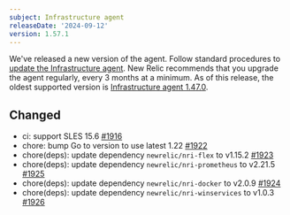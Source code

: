 ```yaml
---
subject: Infrastructure agent
releaseDate: '2024-09-12'
version: 1.57.1
---
```


We've released a new version of the agent. Follow standard procedures to [update the Infrastructure agent](https://docs.newrelic.com/docs/infrastructure/install-configure-manage-infrastructure/update-or-uninstall/update-infrastructure-agent).
New Relic recommends that you upgrade the agent regularly, every 3 months at a minimum. As of this release, the oldest supported version is [Infrastructure agent 1.47.0](https://docs.newrelic.com/docs/release-notes/infrastructure-release-notes/infrastructure-agent-release-notes/new-relic-infrastructure-agent-1470/).

## Changed

* ci: support SLES 15.6 [#1916](https://github.com/newrelic/infrastructure-agent/pull/1916)
* chore: bump Go to version to use latest 1.22 [#1922](https://github.com/newrelic/infrastructure-agent/pull/1922)
* chore(deps): update dependency `newrelic/nri-flex` to v1.15.2 [#1923](https://github.com/newrelic/infrastructure-agent/pull/1923)
* chore(deps): update dependency `newrelic/nri-prometheus` to v2.21.5 [#1925](https://github.com/newrelic/infrastructure-agent/pull/1925)
* chore(deps): update dependency `newrelic/nri-docker` to v2.0.9 [#1924](https://github.com/newrelic/infrastructure-agent/pull/1924)
* chore(deps): update dependency `newrelic/nri-winservices` to v1.0.3 [#1926](https://github.com/newrelic/infrastructure-agent/pull/1926)
